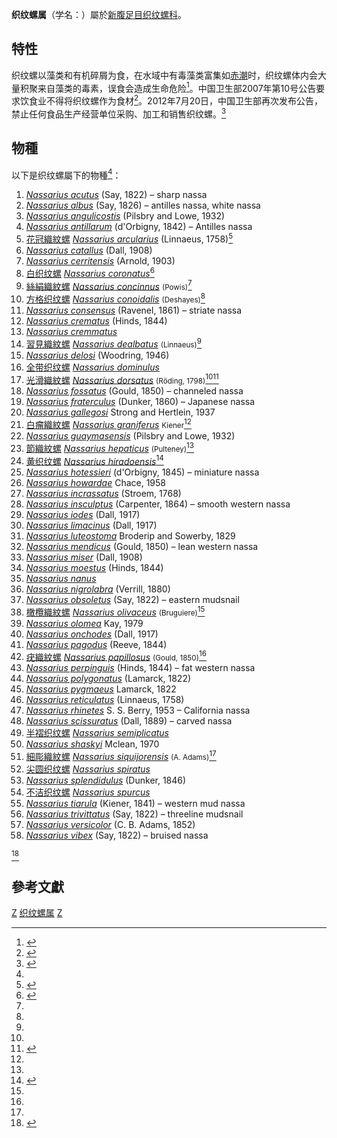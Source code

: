 {{Automatic Taxobox
| taxon = Nassarius
| authority = Dumeril, 1806<ref name=ITIS_74103 />
| image    = Nassarius tiarula.jpg
| subdivision_ranks = [[種_(生物)|種]]
| subdivision = [[#物種|見內文]]
}}

'''织纹螺属'''（学名：{{lang|la|'''''Nassarius'''''}}）屬於[[新腹足目|新腹足目]][[织纹螺科|织纹螺科]]。

==特性==
织纹螺以藻类和有机碎屑为食，在水域中有毒藻类富集如[[赤潮|赤潮]]时，织纹螺体内会大量积聚来自藻类的毒素，误食会造成生命危险<ref>{{cite web |url=http://news.sina.com.cn/c/2012-07-11/021924749610.shtml |title=温州连发食用织纹螺中毒事件1死7伤 |publisher=sina.com.cn |date=2012-07-11 |accessdate=2012-07-11 |archive-date=2016-10-18 |archive-url=https://web.archive.org/web/20161018223723/http://news.sina.com.cn/c/2012-07-11/021924749610.shtml |dead-url=no }}</ref>。中国卫生部2007年第10号公告要求饮食业不得将织纹螺作为食材<ref>{{cite web|url=http://www.moh.gov.cn/publicfiles/business/htmlfiles/mohwsjdj/s7891/200804/17168.htm |title=关于预防因食用织纹螺引起食物中毒的公告（卫生部公告2007年第10号） |publisher=moh.gov.cn |date=2007-04-26 |accessdate=2007-04-26}}</ref>。2012年7月20日，中国卫生部再次发布公告，禁止任何食品生产经营单位采购、加工和销售织纹螺。<ref>{{cite web | url=http://news.qq.com/a/20120721/000129.htm?pgv_ref=aio2012&ptlang=2052 | title=卫生部紧急禁售织纹螺 含河豚毒素暂无解毒药 | publisher=京华时报 | date=2012-07-20 | author=张然 | accessdate=2016-10-02 | archive-date=2016-10-19 | archive-url=https://web.archive.org/web/20161019014738/http://news.qq.com/a/20120721/000129.htm?pgv_ref=aio2012&ptlang=2052 | dead-url=no }}</ref>

==物種==
以下是织纹螺屬下的物種<ref name=ITIS_74103 />：
# ''[[Nassarius_acutus|Nassarius acutus]]'' (Say, 1822) – sharp nassa	 
# ''[[Nassarius_albus|Nassarius albus]]'' (Say, 1826) – antilles nassa, white nassa	 
# ''[[Nassarius_angulicostis|Nassarius angulicostis]]'' (Pilsbry and Lowe, 1932)	 
# ''[[Nassarius_antillarum|Nassarius antillarum]]'' (d'Orbigny, 1842) – Antilles nassa	
#[[花冠織紋螺|花冠織紋螺]] ''[[Nassarius_arcularius|Nassarius arcularius]]'' (Linnaeus, 1758)<ref>{{TaiBNET| zh=花冠織紋螺 | id=316121 | binomial=Nassarius arcularius | authority=Linnaeus, 1758 | var= | accessdate=2013-01-24}}</ref>
# ''[[Nassarius_catallus|Nassarius catallus]]'' (Dall, 1908)
# ''[[Nassarius_cerritensis|Nassarius cerritensis]]'' (Arnold, 1903)	 
#[[白织纹螺|白织纹螺]] ''[[Nassarius_coronatus|Nassarius coronatus]]''<ref>{{cite web|url=http://shell.sinica.edu.tw/chinese/shellbase_detail.php?science_no=1022|title=国际贝库：白织纹螺|publisher=台湾贝类资料库|accessdate=2009-08-11|archive-date=2016-03-04|archive-url=https://web.archive.org/web/20160304102459/http://shell.sinica.edu.tw/chinese/shellbase_detail.php?science_no=1022|dead-url=no}}</ref>
#[[絲絹織紋螺|絲絹織紋螺]] ''[[Nassarius_concinnus|Nassarius concinnus]]'' <small>(Powis)</small><ref name="shelldoc_000273" />
#[[方格织纹螺|方格织纹螺]] ''[[Nassarius_conoidalis|Nassarius conoidalis]]'' <small>(Deshayes)</small><ref name="shelldoc_000273" />
# ''[[Nassarius_consensus|Nassarius consensus]]'' (Ravenel, 1861) – striate nassa	 
# ''[[Nassarius_crematus|Nassarius crematus]]'' (Hinds, 1844)	 
# ''[[Nassarius_cremmatus|Nassarius cremmatus]]'' 	 
#[[習見織紋螺|習見織紋螺]] ''[[Nassarius_dealbatus|Nassarius dealbatus]]'' <small>(Linnaeus)</small><ref name="shelldoc_000273" />
# ''[[Nassarius_delosi|Nassarius delosi]]'' (Woodring, 1946)	 
#[[全带织纹螺|全带织纹螺]] ''[[Nassarius_dominulus|Nassarius dominulus]]''
#[[光滑織紋螺|光滑織紋螺]] ''[[Nassarius_dorsatus|Nassarius dorsatus]]'' <small>(Röding, 1798)</small><ref name="shelldoc_000273" /><ref>{{cite WoRMS |id=572148 |title=''Nassarius dorsatus'' (Röding, 1798) }}</ref>
# ''[[Nassarius_fossatus|Nassarius fossatus]]'' (Gould, 1850) – channeled nassa	 
# ''[[Nassarius_fraterculus|Nassarius fraterculus]]'' (Dunker, 1860) – Japanese nassa	 
# ''[[Nassarius_gallegosi|Nassarius gallegosi]]'' Strong and Hertlein, 1937	 
#[[白瘤織紋螺|白瘤織紋螺]] ''[[Nassarius_graniferus|Nassarius graniferus]]'' <small>Kiener</small><ref name="shelldoc_000273" />
# ''[[Nassarius_guaymasensis|Nassarius guaymasensis]]'' (Pilsbry and Lowe, 1932)	 
#[[節織紋螺|節織紋螺]] ''[[Nassarius_hepaticus|Nassarius hepaticus]]'' <small>(Pulteney)</small><ref name="shelldoc_000273" />
#[[黄织纹螺|黄织纹螺]] ''[[Nassarius_hiradoensis|Nassarius hiradoensis]]''<ref>{{cite web|url=http://shell.sinica.edu.tw/chinese/shellbase_detail.php?science_no=6201|title=国际贝库：黄织纹螺|publisher=台湾贝类资料库|accessdate=2009-08-11|archive-date=2016-03-04|archive-url=https://web.archive.org/web/20160304102515/http://shell.sinica.edu.tw/chinese/shellbase_detail.php?science_no=6201|dead-url=no}}</ref>
# ''[[Nassarius_hotessieri|Nassarius hotessieri]]'' (d'Orbigny, 1845) – miniature nassa	 
# ''[[Nassarius_howardae|Nassarius howardae]]'' Chace, 1958	 
# ''[[Nassarius_incrassatus|Nassarius incrassatus]]'' (Stroem, 1768)	 
# ''[[Nassarius_insculptus|Nassarius insculptus]]'' (Carpenter, 1864) – smooth western nassa	 
# ''[[Nassarius_iodes|Nassarius iodes]]'' (Dall, 1917)	 
# ''[[Nassarius_limacinus|Nassarius limacinus]]'' (Dall, 1917)	 
# ''[[Nassarius_luteostoma|Nassarius luteostoma]]'' Broderip and Sowerby, 1829	 
# ''[[Nassarius_mendicus|Nassarius mendicus]]'' (Gould, 1850) – lean western nassa	 
# ''[[Nassarius_miser|Nassarius miser]]'' (Dall, 1908)	 
# ''[[Nassarius_moestus|Nassarius moestus]]'' (Hinds, 1844)
# ''[[Nassarius_nanus|Nassarius nanus]]''
# ''[[Nassarius_nigrolabra|Nassarius nigrolabra]]'' (Verrill, 1880)
# ''[[Nassarius_obsoletus|Nassarius obsoletus]]'' (Say, 1822) – eastern mudsnail	 
#[[橄欖織紋螺|橄欖織紋螺]] ''[[Nassarius_olivaceus|Nassarius olivaceus]]'' <small>(Bruguiere)</small><ref name="shelldoc_000273" />
# ''[[Nassarius_olomea|Nassarius olomea]]'' Kay, 1979	 
# ''[[Nassarius_onchodes|Nassarius onchodes]]'' (Dall, 1917)	 
# ''[[Nassarius_pagodus|Nassarius pagodus]]'' (Reeve, 1844)
#[[疣織紋螺|疣織紋螺]] ''[[Nassarius_papillosus|Nassarius papillosus]]'' <small>(Gould, 1850)</small><ref name="shelldoc_000273" />
# ''[[Nassarius_perpinguis|Nassarius perpinguis]]'' (Hinds, 1844) – fat western nassa	 
# ''[[Nassarius_polygonatus|Nassarius polygonatus]]'' (Lamarck, 1822)	 
# ''[[Nassarius_pygmaeus|Nassarius pygmaeus]]'' Lamarck, 1822	 
# ''[[Nassarius_reticulatus|Nassarius reticulatus]]'' (Linnaeus, 1758)
# ''[[Nassarius_rhinetes|Nassarius rhinetes]]'' S. S. Berry, 1953 – California nassa	 
# ''[[Nassarius_scissuratus|Nassarius scissuratus]]'' (Dall, 1889) – carved nassa	
#[[半褶织纹螺|半褶织纹螺]] ''[[Nassarius_semiplicatus|Nassarius semiplicatus]]''
# ''[[Nassarius_shaskyi|Nassarius shaskyi]]'' Mclean, 1970	 
#[[細彫織紋螺|細彫織紋螺]] ''[[Nassarius_siquijorensis|Nassarius siquijorensis]]'' <small>(A. Adams)</small><ref name="shelldoc_000273" />
#[[尖圆织纹螺|尖圆织纹螺]] ''[[Nassarius_spiratus|Nassarius spiratus]]''
# ''[[Nassarius_splendidulus|Nassarius splendidulus]]'' (Dunker, 1846)
#[[不洁织纹螺|不洁织纹螺]] ''[[Nassarius_spurcus|Nassarius spurcus]]''
# ''[[Nassarius_tiarula|Nassarius tiarula]]'' (Kiener, 1841) – western mud nassa
# ''[[Nassarius_trivittatus|Nassarius trivittatus]]'' (Say, 1822) – threeline mudsnail
# ''[[Nassarius_versicolor|Nassarius versicolor]]'' (C. B. Adams, 1852)
# ''[[Nassarius_vibex|Nassarius vibex]]'' (Say, 1822) – bruised nassa

<ref name="shelldoc_000273">{{Cite web |url=http://shell.sinica.edu.tw/chinese/documentquery_c.php?No=000273 |title=存档副本 |access-date=2016-10-16 |archive-url=https://web.archive.org/web/20161019001848/http://shell.sinica.edu.tw/chinese/documentquery_c.php?No=000273 |archive-date=2016-10-19 |dead-url=yes }}</ref>

==參考文獻==
{{reflist|refs=
<ref name=ITIS_74103>{{ITIS |id=74103 |taxon=Nassarius  Dumeril, 1806 }}</ref>
}}
{{Taxonbar}}
[[Category:织纹螺科|Z]]
[[Category:织纹螺属|]]
[[Category:_1806年描述的分类群|Z]]